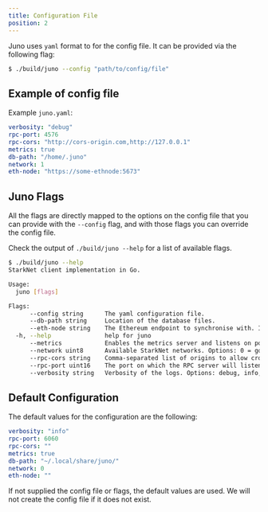 ```yaml
---
title: Configuration File
position: 2
---
```


Juno uses `yaml` format to for the config file. It can be provided via the following flag:
```bash
$ ./build/juno --config "path/to/config/file"
```

## Example of config file

Example `juno.yaml`:
```yaml
verbosity: "debug"
rpc-port: 4576
rpc-cors: "http://cors-origin.com,http://127.0.0.1"
metrics: true
db-path: "/home/.juno"
network: 1
eth-node: "https://some-ethnode:5673"
```

## Juno Flags

All the flags are directly mapped to the options on the config file that you can provide with the `--config` flag, and
with those flags you can override the config file.

Check the output of `./build/juno --help` for a list of available flags.
```bash
$ ./build/juno --help
StarkNet client implementation in Go.

Usage:
  juno [flags]

Flags:
      --config string      The yaml configuration file.
      --db-path string     Location of the database files.
      --eth-node string    The Ethereum endpoint to synchronise with. If unset feeder gateway will be used.
  -h, --help               help for juno
      --metrics            Enables the metrics server and listens on port 9090.
      --network uint8      Available StarkNet networks. Options: 0 = goerli and 1 = mainnet
      --rpc-cors string    Comma-separated list of origins to allow cross-origin requests to the RPC server.
      --rpc-port uint16    The port on which the RPC server will listen for requests. Warning: this exposes the node to external requests and potentially DoS attacks. (default 6060)
      --verbosity string   Verbosity of the logs. Options: debug, info, warn, error, dpanic, panic, fatal. (default "info")
```

## Default Configuration

The default values for the configuration are the following:
```yaml
verbosity: "info"
rpc-port: 6060
rpc-cors: ""
metrics: true
db-path: "~/.local/share/juno/"
network: 0
eth-node: ""
```

If not supplied the config file or flags, the default values are used. We will not create the config file if it does not exist.
